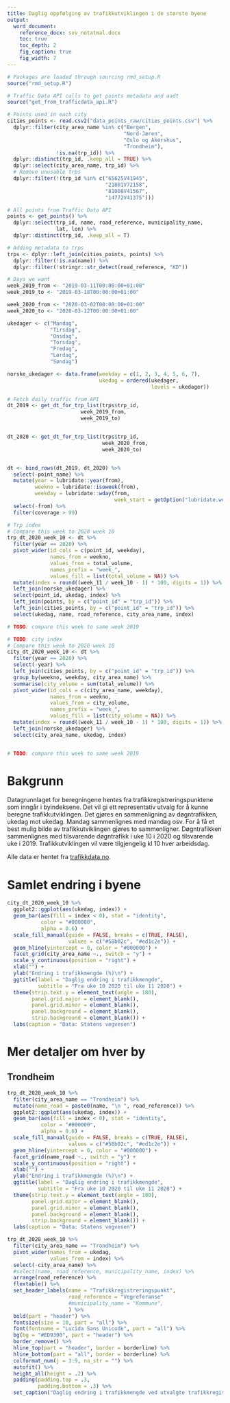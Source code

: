 ```yaml
---
title: Daglig oppfølging av trafikkutviklingen i de største byene
output: 
  word_document:
    reference_docx: svv_notatmal.docx
    toc: true
    toc_depth: 2
    fig_caption: true
    fig_width: 7
---
```


```r
# Packages are loaded through sourcing rmd_setup.R
source("rmd_setup.R")

# Traffic Data API calls to get points metadata and aadt
source("get_from_trafficdata_api.R")

# Points used in each city
cities_points <- read.csv2("data_points_raw/cities_points.csv") %>% 
  dplyr::filter(city_area_name %in% c("Bergen",
                                      "Nord-Jæren",
                                      "Oslo og Akershus",
                                      "Trondheim"),
                !is.na(trp_id)) %>% 
  dplyr::distinct(trp_id, .keep_all = TRUE) %>% 
  dplyr::select(city_area_name, trp_id) %>% 
  # Remove unusable trps
  dplyr::filter(!(trp_id %in% c("65625V41945",
                                "21801V72158",
                                "81008V41567",
                                "14772V41375")))

# All points from Traffic Data API
points <- get_points() %>%
  dplyr::select(trp_id, name, road_reference, municipality_name,
                lat, lon) %>%
  dplyr::distinct(trp_id, .keep_all = T)

# Adding metadata to trps
trps <- dplyr::left_join(cities_points, points) %>%
  dplyr::filter(!is.na(name)) %>% 
  dplyr::filter(!stringr::str_detect(road_reference, "KD"))

# Days we want
week_2019_from <- "2019-03-11T00:00:00+01:00"
week_2019_to <- "2019-03-18T00:00:00+01:00"

week_2020_from <- "2020-03-02T00:00:00+01:00"
week_2020_to <- "2020-03-12T00:00:00+01:00"

ukedager <- c("Mandag",
              "Tirsdag",
              "Onsdag",
              "Torsdag",
              "Fredag",
              "Lørdag",
              "Søndag")

norske_ukedager <- data.frame(weekday = c(1, 2, 3, 4, 5, 6, 7),
                              ukedag = ordered(ukedager,
                                               levels = ukedager))

# Fetch daily traffic from API
dt_2019 <- get_dt_for_trp_list(trps$trp_id,
                        week_2019_from,
                        week_2019_to)


dt_2020 <- get_dt_for_trp_list(trps$trp_id,
                               week_2020_from,
                               week_2020_to)


dt <- bind_rows(dt_2019, dt_2020) %>%
  select(-point_name) %>%
  mutate(year = lubridate::year(from),
         weekno = lubridate::isoweek(from),
         weekday = lubridate::wday(from,
                                   week_start = getOption("lubridate.week.start", 1))) %>%
  select(-from) %>% 
  filter(coverage > 99)

# Trp index
# Compare this week to 2020 week 10
trp_dt_2020_week_10 <- dt %>%
  filter(year == 2020) %>%
  pivot_wider(id_cols = c(point_id, weekday),
              names_from = weekno,
              values_from = total_volume,
              names_prefix = "week_",
              values_fill = list(total_volume = NA)) %>%
  mutate(index = round((week_11 / week_10 - 1) * 100, digits = 1)) %>% 
  left_join(norske_ukedager) %>% 
  select(point_id, ukedag, index) %>% 
  left_join(points, by = c("point_id" = "trp_id")) %>% 
  left_join(cities_points, by = c("point_id" = "trp_id")) %>% 
  select(ukedag, name, road_reference, city_area_name, index)

# TODO: compare this week to same week 2019

# TODO: city index
# Compare this week to 2020 week 10
city_dt_2020_week_10 <- dt %>% 
  filter(year == 2020) %>%
  select(-year) %>% 
  left_join(cities_points, by = c("point_id" = "trp_id")) %>% 
  group_by(weekno, weekday, city_area_name) %>% 
  summarise(city_volume = sum(total_volume)) %>% 
  pivot_wider(id_cols = c(city_area_name, weekday),
              names_from = weekno,
              values_from = city_volume,
              names_prefix = "week_",
              values_fill = list(city_volume = NA)) %>%
  mutate(index = round((week_11 / week_10 - 1) * 100, digits = 1)) %>% 
  left_join(norske_ukedager) %>% 
  select(city_area_name, ukedag, index)


# TODO: compare this week to same week 2019

```

# Bakgrunn

Datagrunnlaget for beregningene hentes fra trafikkregistreringspunktene som inngår i byindeksene. Det vil gi ett representativ utvalg for å kunne beregne trafikkutviklingen.
Det gjøres en sammenligning av døgntrafikken, ukedag mot ukedag. Mandag sammenlignes med mandag osv.  For å få et best mulig bilde av trafikkutviklingen gjøres to sammenligner.  Døgntrafikken sammenlignes med tilsvarende døgntrafikk i uke 10 i 2020 og tilsvarende uke i 2019.
Trafikkutviklingen vil være tilgjengelig kl 10 hver arbeidsdag.

Alle data er hentet fra [trafikkdata.no](www.trafikkdata.no).


# Samlet endring i byene
```r
city_dt_2020_week_10 %>%
  ggplot2::ggplot(aes(ukedag, index)) +
  geom_bar(aes(fill = index < 0), stat = "identity",
           color = "#000000", 
           alpha = 0.6) +
  scale_fill_manual(guide = FALSE, breaks = c(TRUE, FALSE), 
                    values = c("#58b02c", "#ed1c2e")) +
  geom_hline(yintercept = 0, color = "#000000") +
  facet_grid(city_area_name ~., switch = "y") +
  scale_y_continuous(position = "right") +
  xlab("") +
  ylab("Endring i trafikkmengde (%)\n") +
  ggtitle(label = "Daglig endring i trafikkmengde",
          subtitle = "Fra uke 10 2020 til uke 11 2020") +
  theme(strip.text.y = element_text(angle = 180),
        panel.grid.major = element_blank(), 
        panel.grid.minor = element_blank(),
        panel.background = element_blank(),
        strip.background = element_blank()) +
  labs(caption = "Data: Statens vegvesen")
```

# Mer detaljer om hver by

## Trondheim

```r
trp_dt_2020_week_10 %>%
  filter(city_area_name == "Trondheim") %>% 
  mutate(name_road = paste0(name, "\n ", road_reference)) %>% 
  ggplot2::ggplot(aes(ukedag, index)) +
  geom_bar(aes(fill = index < 0), stat = "identity",
           color = "#000000", 
           alpha = 0.6) +
  scale_fill_manual(guide = FALSE, breaks = c(TRUE, FALSE), 
                    values = c("#58b02c", "#ed1c2e")) +
  geom_hline(yintercept = 0, color = "#000000") +
  facet_grid(name_road ~., switch = "y") +
  scale_y_continuous(position = "right") +
  xlab("") +
  ylab("Endring i trafikkmengde (%)\n") +
  ggtitle(label = "Daglig endring i trafikkmengde",
          subtitle = "Fra uke 10 2020 til uke 11 2020") +
  theme(strip.text.y = element_text(angle = 180),
        panel.grid.major = element_blank(), 
        panel.grid.minor = element_blank(),
        panel.background = element_blank(),
        strip.background = element_blank()) +
  labs(caption = "Data: Statens vegvesen")
```





```r
trp_dt_2020_week_10 %>%
  filter(city_area_name == "Trondheim") %>% 
  pivot_wider(names_from = ukedag,
              values_from = index) %>% 
  select(-city_area_name) %>% 
  #select(name, road_reference, municipality_name, index) %>%
  arrange(road_reference) %>%
  flextable() %>%
  set_header_labels(name = "Trafikkregistreringspunkt",
                    road_reference = "Vegreferanse"
                    #municipality_name = "Kommune",
                    ) %>%
  bold(part = "header") %>%
  fontsize(size = 10, part = "all") %>%
  font(fontname = "Lucida Sans Unicode", part = "all") %>%
  bg(bg = "#ED9300", part = "header") %>%
  border_remove() %>%
  hline_top(part = "header", border = borderline) %>%
  hline_bottom(part = "all", border = borderline) %>%
  colformat_num(j = 3:9, na_str = "") %>% 
  autofit() %>%
  height_all(height = .2) %>%
  padding(padding.top = .3,
          padding.bottom = .3) %>%
  set_caption("Daglig endring i trafikkmengde ved utvalgte trafikkregistreringspunkter, sammenlignet mellom uke 10 og 11 i 2020.")
```


